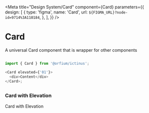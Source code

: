 
<Meta
  title="Design System/Card"
  component={Card}
  parameters={{
    design: [
      {
        type: 'figma',
        name: 'Card',
        url: `${FIGMA_URL}?node-id=9714%3A110184`,
      },
    ],
  }}
/>

# Card

A universal Card component that is wrapper for other components

##

```js
import { Card } from '@orfium/ictinus';

<Card elevated={'01'}>
  <div>Content</div>
</Card>;
```

##

<Props of={Card} />

### Card with Elevation

Card with Elevation

<Preview>
  <Story name="Card with elevation">
    <Stack>
      <CardShowcase
        elevated={select('elevated', [undefined, '01', '02', '03', '04'], '01')}
        isTransparent={boolean('isTransparent', false)}
        radius={select('radius', [
          undefined,
          '0',
          '1',
          '2',
          '3',
          '4',
          '5',
          '6',
          '7',
          '8',
          '9',
          '10',
          '11',
          '12',
        ])}
      />
    </Stack>
  </Story>
</Preview>
